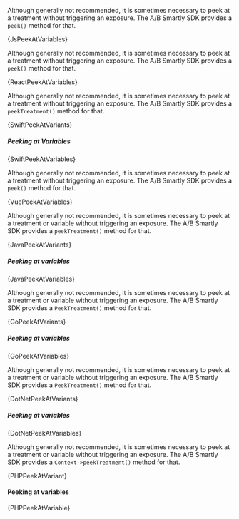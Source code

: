 

<Tabs groupId="language">

<TabItem value="js" label="Javascript">

Although generally not recommended, it is sometimes necessary to peek at a
treatment without triggering an exposure. The A/B Smartly SDK provides a
`peek()` method for that.

<CodeBlock language="js">{JsPeekAtVariables}</CodeBlock>

</TabItem>

<TabItem value="react" label="React">

Although generally not recommended, it is sometimes necessary to peek at a
treatment without triggering an exposure. The A/B Smartly SDK provides a
`peek()` method for that.

<CodeBlock language="jsx">{ReactPeekAtVariables}</CodeBlock>

</TabItem>

<TabItem value="swift" label="Swift">

Although generally not recommended, it is sometimes necessary to peek at a
treatment without triggering an exposure. The A/B Smartly SDK provides a
`peekTreatment()` method for that.

<CodeBlock language="swift">{SwiftPeekAtVariants}</CodeBlock>

##### Peeking at Variables

<CodeBlock language="swift">{SwiftPeekAtVariables}</CodeBlock>

</TabItem>

<TabItem value="vue" label="Vue2">

Although generally not recommended, it is sometimes necessary to peek at a
treatment without triggering an exposure. The A/B Smartly SDK provides a
`peek()` method for that.

<CodeBlock language="js">{VuePeekAtVariables}</CodeBlock>

</TabItem>

<TabItem value="java" label="Java">

Although generally not recommended, it is sometimes necessary to peek at a
treatment or variable without triggering an exposure. The A/B Smartly SDK
provides a `peekTreatment()` method for that.

<CodeBlock language="java">{JavaPeekAtVariants}</CodeBlock>

##### Peeking at variables

<CodeBlock language="java">{JavaPeekAtVariables}</CodeBlock>

</TabItem>

<TabItem value="go" label="Go">

Although generally not recommended, it is sometimes necessary to peek at a
treatment or variable without triggering an exposure. The A/B Smartly SDK
provides a `PeekTreatment()` method for that.

<CodeBlock language="go">{GoPeekAtVariants}</CodeBlock>

##### Peeking at variables

<CodeBlock language="go">{GoPeekAtVariables}</CodeBlock>

</TabItem>

<TabItem value="dotnet" label=".NET">

Although generally not recommended, it is sometimes necessary to peek at
a treatment or variable without triggering an exposure. The A/B Smartly
SDK provides a `PeekTreatment()` method for that.

<CodeBlock language="csharp">{DotNetPeekAtVariants}</CodeBlock>

##### Peeking at variables

<CodeBlock language="csharp">{DotNetPeekAtVariables}</CodeBlock>

</TabItem>

<TabItem value="php" label="PHP">

Although generally not recommended, it is sometimes necessary to peek at a
treatment or variable without triggering an exposure. The A/B Smartly SDK
provides a `Context->peekTreatment()` method for that.

<CodeBlock language="php">{PHPPeekAtVariant}</CodeBlock>

#### Peeking at variables

<CodeBlock language="php">{PHPPeekAtVariable}</CodeBlock>

</TabItem>

</Tabs>
